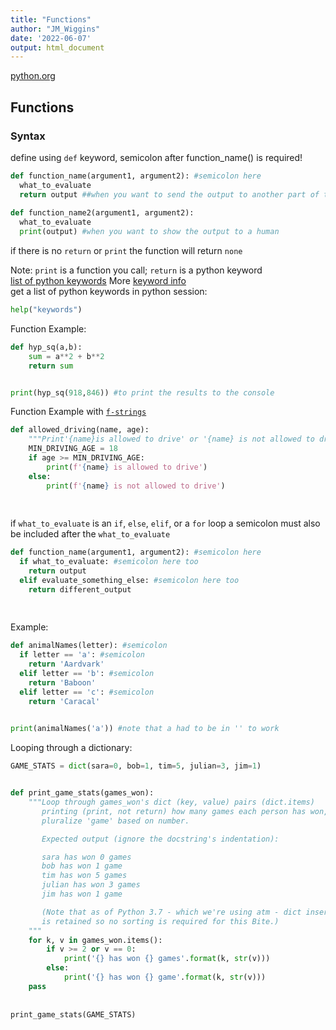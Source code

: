 ```yaml
---
title: "Functions"
author: "JM_Wiggins"
date: '2022-06-07'
output: html_document
---
```

[python.org](https://www.python.org/) 
  
## Functions
### Syntax
define using `def` keyword, semicolon after function_name() is required!
```python
def function_name(argument1, argument2): #semicolon here
  what_to_evaluate
  return output ##when you want to send the output to another part of the code
  
def function_name2(argument1, argument2):
  what_to_evaluate  
  print(output) #when you want to show the output to a human
```
if there is no `return` or `print` the function will return `none`  
  
Note: `print` is a function you call; `return` is a python keyword  
[list of python keywords](https://www.w3schools.com/python/python_ref_keywords.asp) 
More [keyword info](https://realpython.com/python-keywords/)  
get a list of python keywords in python session:
```python
help("keywords")
```



Function Example:
```python
def hyp_sq(a,b):
    sum = a**2 + b**2
    return sum


print(hyp_sq(918,846)) #to print the results to the console
```
  
Function Example with [`f-strings`](https://docs.python.org/3/whatsnew/3.6.html#pep-498-formatted-string-literals)
```python
def allowed_driving(name, age):
    """Print'{name}is allowed to drive' or '{name} is not allowed to drive' based on check     against the MIN_DRIVING_AGE constant"""
    MIN_DRIVING_AGE = 18
    if age >= MIN_DRIVING_AGE:
        print(f'{name} is allowed to drive')
    else: 
        print(f'{name} is not allowed to drive')
        
        
```

if `what_to_evaluate` is an `if`, `else`, `elif`, or a `for` loop a semicolon must also be included after the `what_to_evaluate`
```python
def function_name(argument1, argument2): #semicolon here
  if what_to_evaluate: #semicolon here too
    return output 
  elif evaluate_something_else: #semicolon here too
    return different_output
  
  
```

Example:
```python
def animalNames(letter): #semicolon
  if letter == 'a': #semicolon
    return 'Aardvark'
  elif letter == 'b': #semicolon
    return 'Baboon'
  elif letter == 'c': #semicolon
    return 'Caracal'

  
print(animalNames('a')) #note that a had to be in '' to work
```
  
Looping through a dictionary:
```python
GAME_STATS = dict(sara=0, bob=1, tim=5, julian=3, jim=1)


def print_game_stats(games_won):
    """Loop through games_won's dict (key, value) pairs (dict.items)
       printing (print, not return) how many games each person has won,
       pluralize 'game' based on number.

       Expected output (ignore the docstring's indentation):

       sara has won 0 games
       bob has won 1 game
       tim has won 5 games
       julian has won 3 games
       jim has won 1 game

       (Note that as of Python 3.7 - which we're using atm - dict insert order
       is retained so no sorting is required for this Bite.)
    """
    for k, v in games_won.items():
        if v >= 2 or v == 0:
            print('{} has won {} games'.format(k, str(v)))
        else:
            print('{} has won {} game'.format(k, str(v)))
    pass
 
  
print_game_stats(GAME_STATS)
```


